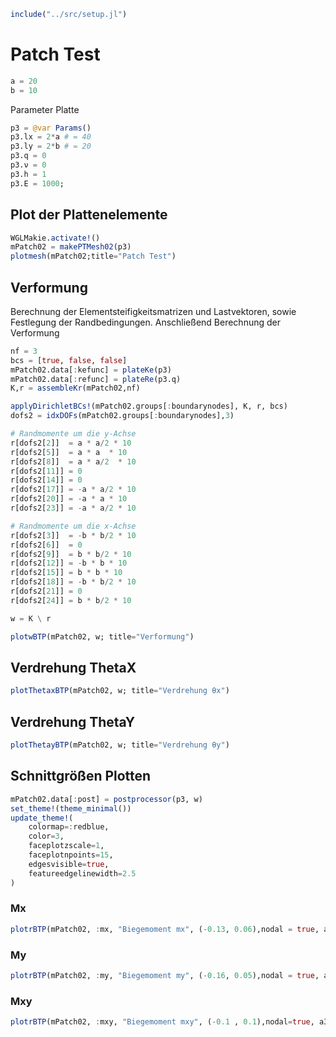 ```julia
include("../src/setup.jl")
```

# Patch Test

```julia
a = 20 
b = 10 
```

Parameter Platte 
```julia
p3 = @var Params()
p3.lx = 2*a # = 40
p3.ly = 2*b # = 20 
p3.q = 0
p3.ν = 0
p3.h = 1
p3.E = 1000;
```

## Plot der Plattenelemente
```julia
WGLMakie.activate!()
mPatch02 = makePTMesh02(p3)
plotmesh(mPatch02;title="Patch Test")
```

## Verformung 

Berechnung der Elementsteifigkeitsmatrizen und Lastvektoren, sowie Festlegung der Randbedingungen. Anschließend Berechnung der Verformung

```julia
nf = 3
bcs = [true, false, false]
mPatch02.data[:kefunc] = plateKe(p3)
mPatch02.data[:refunc] = plateRe(p3.q)
K,r = assembleKr(mPatch02,nf)

applyDirichletBCs!(mPatch02.groups[:boundarynodes], K, r, bcs)
dofs2 = idxDOFs(mPatch02.groups[:boundarynodes],3)

# Randmomente um die y-Achse
r[dofs2[2]]  = a * a/2 * 10
r[dofs2[5]]  = a * a  * 10
r[dofs2[8]]  = a * a/2  * 10
r[dofs2[11]] = 0   
r[dofs2[14]] = 0
r[dofs2[17]] = -a * a/2 * 10
r[dofs2[20]] = -a * a * 10
r[dofs2[23]] = -a * a/2 * 10

# Randmomente um die x-Achse 
r[dofs2[3]]  = -b * b/2 * 10
r[dofs2[6]]  = 0
r[dofs2[9]]  = b * b/2 * 10
r[dofs2[12]] = -b * b * 10
r[dofs2[15]] = b * b * 10
r[dofs2[18]] = -b * b/2 * 10
r[dofs2[21]] = 0
r[dofs2[24]] = b * b/2 * 10

w = K \ r
```

```julia
plotwBTP(mPatch02, w; title="Verformung")
```

## Verdrehung ThetaX
```julia
plotThetaxBTP(mPatch02, w; title="Verdrehung θx")
```

## Verdrehung ThetaY
```julia
plotThetayBTP(mPatch02, w; title="Verdrehung θy")
```

## Schnittgrößen Plotten 

```julia
mPatch02.data[:post] = postprocessor(p3, w)
set_theme!(theme_minimal())
update_theme!(
    colormap=:redblue,
    color=3,
    faceplotzscale=1,
    faceplotnpoints=15,
    edgesvisible=true,
    featureedgelinewidth=2.5
)
```

### Mx
```julia
plotrBTP(mPatch02, :mx, "Biegemoment mx", (-0.13, 0.06),nodal = true, a3d=true)
```

### My
```julia
plotrBTP(mPatch02, :my, "Biegemoment my", (-0.16, 0.05),nodal = true, a3d=true)
```

### Mxy
```julia
plotrBTP(mPatch02, :mxy, "Biegemoment mxy", (-0.1 , 0.1),nodal=true, a3d=true)
```
